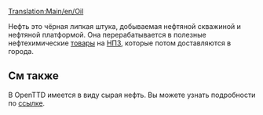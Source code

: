 [[Translation:Main/en/Oil]]
{{ru/Груз| груз=Нефть
| изображение=Oil.png
| производит=[[Main/ru/Нефтяная скважина|Нефтяная скважина]] и [[Main/ru/Нефтяная платформа|платформа]]
| принимает=[[Main/ru/Нефтезавод|Нефтезавод]]
}}

Нефть это чёрная липкая штука, добываемая нефтяной скважиной и нефтяной платформой. Она перерабатывается в полезные нефтехимические [[Main/ru/Товары|товары]] на [[Main/ru/Нефтезавод|НПЗ]], которые потом доставляются в города.

==См также==
В OpenTTD имеется в виду сырая нефть. Вы можете узнать подробности по [http://ru.wikipedia.org/wiki/%D0%9D%D0%B5%D1%84%D1%82%D1%8C ссылке].